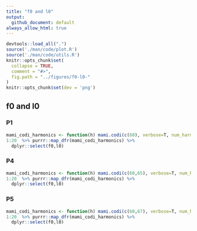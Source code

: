 ```yaml
---
title: "f0 and l0"
output:
  github_document: default
always_allow_html: true
---
```

```r
devtools::load_all(".")
source('./man/code/plot.R')
source('./man/code/utils.R')
knitr::opts_chunk$set(
  collapse = TRUE,
  comment = "#>",
  fig.path = "../figures/f0-l0-"
)
knitr::opts_chunk$set(dev = 'png')
```

## f0 and l0

### P1

```r
mami_codi_harmonics <- function(h) mami.codi(c(60), verbose=T, num_harmonics = h)
1:20  %>% purrr::map_dfr(mami_codi_harmonics) %>% 
  dplyr::select(f0,l0)
```

### P4

```r
mami_codi_harmonics <- function(h) mami.codi(c(60,65), verbose=T, num_harmonics = h)
1:20  %>% purrr::map_dfr(mami_codi_harmonics) %>% 
  dplyr::select(f0,l0)
```

### P5

```r
mami_codi_harmonics <- function(h) mami.codi(c(60,67), verbose=T, num_harmonics = h)
1:20  %>% purrr::map_dfr(mami_codi_harmonics) %>% 
  dplyr::select(f0,l0)
```
